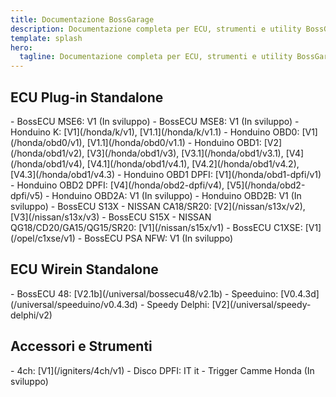 ```yaml
---
title: Documentazione BossGarage
description: Documentazione completa per ECU, strumenti e utility BossGarage
template: splash
hero:
  tagline: Documentazione completa per ECU, strumenti e utility BossGarage
---
```




## ECU Plug-in Standalone

<CardGrid>
	<Card title="Bosch">
		- BossECU MSE6: V1 (In sviluppo)
		- BossECU MSE8: V1 (In sviluppo)
	</Card>
	<Card title="Honda">
		- Honduino K: [V1](/honda/k/v1), [V1.1](/honda/k/v1.1)
		- Honduino OBD0: [V1](/honda/obd0/v1), [V1.1](/honda/obd0/v1.1)
		- Honduino OBD1: [V2](/honda/obd1/v2), [V3](/honda/obd1/v3), [V3.1](/honda/obd1/v3.1), [V4](/honda/obd1/v4), [V4.1](/honda/obd1/v4.1), [V4.2](/honda/obd1/v4.2), [V4.3](/honda/obd1/v4.3)
		- Honduino OBD1 DPFI: [V1](/honda/obd1-dpfi/v1)
		- Honduino OBD2 DPFI: [V4](/honda/obd2-dpfi/v4), [V5](/honda/obd2-dpfi/v5)
		- Honduino OBD2A: V1 (In sviluppo)
		- Honduino OBD2B: V1 (In sviluppo)
	</Card>
	<Card title="Nissan">
		- BossECU S13X - NISSAN CA18/SR20: [V2](/nissan/s13x/v2), [V3](/nissan/s13x/v3)
		- BossECU S15X - NISSAN QG18/CD20/GA15/QG15/SR20: [V1](/nissan/s15x/v1)
	</Card>
	<Card title="Opel">
		- BossECU C1XSE: [V1](/opel/c1xse/v1)
	</Card>
	<Card title="PSA">
		- BossECU PSA NFW: V1 (In sviluppo)
	</Card>
</CardGrid>

## ECU Wirein Standalone

<CardGrid>
	<Card title="ECU Universali">
		- BossECU 48: [V2.1b](/universal/bossecu48/v2.1b)
		- Speeduino: [V0.4.3d](/universal/speeduino/v0.4.3d)
		- Speedy Delphi: [V2](/universal/speedy-delphi/v2)
	</Card>
</CardGrid>

## Accessori e Strumenti

<CardGrid>
	<Card title="Accensioni">
		- 4ch: [V1](/igniters/4ch/v1)
	</Card>
	<Card title="Trigger">
		- Disco DPFI: IT it
		- Trigger Camme Honda (In sviluppo)
	</Card>
</CardGrid> 